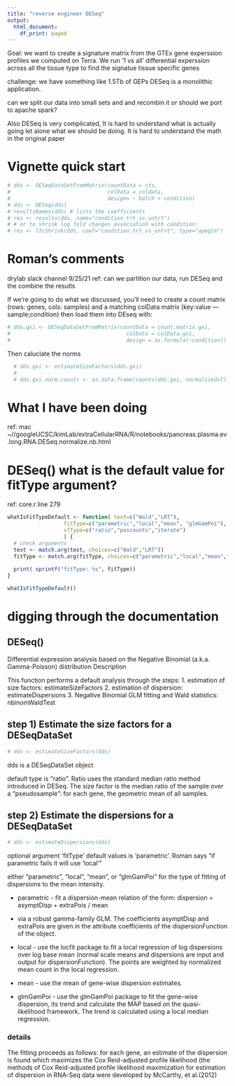```yaml
---
title: "reverse engineer DESeq"
output:
  html_document:
    df_print: paged
---
```


Goal: we want to create a signature matrix from the GTEx gene experssion
profiles we computed on Terra. We run '1 vs all' differential experssion across
all the tissue type to find the signatue tissue specific genes

challenge: we have something like 1.5Tb of GEPs DESeq is a monolithic
application.

can we split our data into small sets and and recombin it or should we port to
apache spark?

Also DESeq is very complicated, It is hard to understand what is actually going
let alone what we should be doing. It is hard to understand the math in the
original paper

# Vignette quick start
```r
# dds <- DESeqDataSetFromMatrix(countData = cts,
#                               colData = coldata,
#                               design= ~ batch + condition)
# dds <- DESeq(dds)
# resultsNames(dds) # lists the coefficients
# res <- results(dds, name="condition_trt_vs_untrt")
# # or to shrink log fold changes association with condition:
# res <- lfcShrink(dds, coef="condition_trt_vs_untrt", type="apeglm")
```

# Roman's comments
drylab slack channel 9/25/21
ref: can we partition our data, run DESeq and the combine the resutls

If we’re going to do what we discussed, you’ll need to create a count matrix (rows: genes, cols: samples) and a matching colData matrix (key:value — sample;condition) then load them into DEseq with:

```r
# dds.gxi <- DESeqDataSetFromMatrix(countData = count.matrix.gxi, 
#                                     colData = colData.gxi, 
#                                     design = as.formula(~condition))
```

Then caluclate the norms
```r
  # dds.gxi <- estimateSizeFactors(dds.gxi)
  # 
  # dds.gxi.norm.counts <- as.data.frame(counts(dds.gxi, normalized=T))
```


# What I have been doing
ref: mac ~//googleUCSC/kimLab/extraCellularRNA/R/notebooks/pancreas.plasma.ev.long.RNA.DESeq.normalize.nb.html

# DESeq() what is the default value for fitType argument?

ref: core.r line 279

```r
whatIsFitTypeDefault <- function( test=c("Wald","LRT"),
                  fitType=c("parametric","local","mean", "glmGamPoi"),
                  sfType=c("ratio","poscounts","iterate")
                  ) {
  # check arguments
  test <- match.arg(test, choices=c("Wald","LRT"))
  fitType <- match.arg(fitType, choices=c("parametric","local","mean","glmGamPoi"))
  
  print( sprintf("fitType: %s", fitType))
}

whatIsFitTypeDefault()
```

# digging through the documentation 

## DESeq()
Differential expression analysis based on the Negative Binomial (a.k.a. Gamma-Poisson) distribution
Description

This function performs a default analysis through the steps:
1. estimation of size factors: estimateSizeFactors
2. estimation of dispersion: estimateDispersions
3. Negative Binomial GLM fitting and Wald statistics: nbinomWaldTest

## step 1) Estimate the size factors for a DESeqDataSet

```r
# dds <- estimateSizeFactors(dds)
```

dds is a DESeqDataSet object

default type is "ratio". Ratio uses the standard median ratio method introduced in DESeq. The size factor is the median ratio of the sample over a "pseudosample": for each gene, the geometric mean of all samples. 

## step 2) Estimate the dispersions for a DESeqDataSet

```r
# dds <- estimateDispersions(dds)
```

optional argument 'fitType' default values is 'parametric'. Roman says "if parametric
fails it will use 'local'"

either "parametric", "local", "mean", or "glmGamPoi" for the type of fitting of dispersions to the mean intensity.

* parametric - fit a dispersion-mean relation of the form:
  dispersion = asymptDisp + extraPois / mean

* via a robust gamma-family GLM. The coefficients asymptDisp and extraPois are given in the attribute coefficients of the dispersionFunction of the object.

* local - use the locfit package to fit a local regression of log dispersions over log base mean (normal scale means and dispersions are input and output for dispersionFunction). The points are weighted by normalized mean count in the local regression.

* mean - use the mean of gene-wise dispersion estimates.

* glmGamPoi - use the glmGamPoi package to fit the gene-wise dispersion, its trend and calculate the MAP based on the quasi-likelihood framework. The trend is calculated using a local median regression.

### details
The fitting proceeds as follows: for each gene, an estimate of the dispersion is found which maximizes the Cox Reid-adjusted profile likelihood (the methods of Cox Reid-adjusted profile likelihood maximization for estimation of dispersion in RNA-Seq data were developed by McCarthy, et al.(2012)

